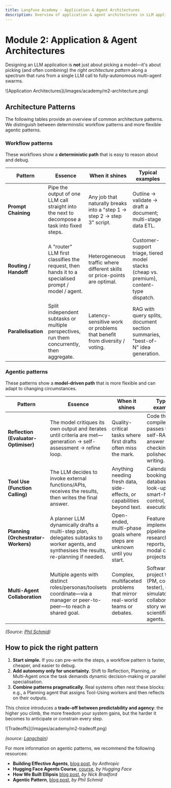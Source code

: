 ```yaml
---
title: Langfuse Academy - Application & Agent Architectures
description: Overview of application & agent architectures in LLM applications
---
```


# **Module 2:** Application & Agent Architectures

Designing an LLM application is **not** just about picking a model—it's about picking (and often combining) the *right architecture pattern* along a spectrum that runs from a single LLM call to fully-autonomous multi-agent swarms.  

<Frame className="my-10" fullWidth>
![Application Architectures](/images/academy/m2-architecture.png)
</Frame>


## Architecture Patterns

The following tables provide an overview of common architecture patterns. We distinguish between deterministic workflow patterns and more flexible agentic patterns.

### Workflow patterns

These workflows show a **deterministic path** that is easy to reason about and debug.

| Pattern   | Essence      | When it shines        | Typical examples     |
| --------------------- | ---------------------------------- | -------------- | --------- |
| **Prompt Chaining**   | Pipe the output of one LLM call straight into the next to decompose a task into fixed steps.       | Any job that naturally breaks into a "step 1 → step 2 → step 3" script.   | Outline → validate → draft a document; multi-stage data ETL.                             |
| **Routing / Handoff** | A "router" LLM first classifies the request, then hands it to a specialised prompt / model / agent.  | Heterogeneous traffic where different skills or price-points are optimal. | Customer-support triage, tiered model stacks (cheap vs. premium), content-type dispatch. |
| **Parallelisation**   | Split independent subtasks or multiple perspectives, run them concurrently, then aggregate.          | Latency-sensitive work or problems that benefit from diversity / voting.  | RAG with query splits, document section summaries, "best-of-N" idea generation.          |

### Agentic patterns

These patterns show a **model-driven path** that is more flexible and can adapt to changing circumstances.

| Pattern          | Essence         | When it shines         | Typical examples         |
| ---------------------- | ------------ | --------------------------- | ----------------------------------- |
| **Reflection (Evaluator-Optimiser)** | The model critiques its own output and iterates until criteria are met—generation → self-assessment → refine loop.    | Quality-critical tasks where first drafts often miss the mark.          | Code that compiles & passes tests, self-RAG answer checking, polished writing.                                       |
| **Tool Use (Function Calling)**      | The LLM decides to invoke external functions/APIs, receives the results, then writes the final answer.                                | Anything needing fresh data, side-effects, or capabilities beyond text. | Calendar booking, database look-ups, smart-home control, code execution.                                             |
| **Planning (Orchestrator-Workers)**  | A planner LLM dynamically drafts a multi-step plan, delegates subtasks to worker agents, and synthesises the results, re-planning if needed.  | Open-ended, multi-phase goals where steps are unknown until you start.  | Feature implementation pipelines, research reports, multi-modal creative projects.                                   |
| **Multi-Agent Collaboration**        | Multiple agents with distinct roles/personas/toolsets coordinate—via a manager or peer-to-peer—to reach a shared goal.                     | Complex, multifaceted problems that mirror real-world teams or debates. | Software project teams (PM, coder, tester), debate simulators, collaborative story writing, scientific "lab" agents. |

*(Source: [Phil Schmid](https://www.philschmid.de/agentic-pattern))*

## How to pick the right pattern

1. **Start simple.** If you can pre-write the steps, a workflow pattern is faster, cheaper, and easier to debug. 
2. **Add autonomy only for uncertainty.** Shift to Reflection, Planning, or Multi-Agent once the task demands dynamic decision-making or parallel specialisation. 
3. **Combine patterns pragmatically.** Real systems often nest these blocks: e.g., a Planning agent that assigns Tool-Using workers and then reflects on their outputs. 


This choice introduces a **trade-off between predictability and agency**: the higher you climb, the more freedom your system gains, but the harder it becomes to anticipate or constrain every step.

<Frame className="my-10">
![Tradeoffs](/images/academy/m2-tradeoff.png)
</Frame>

*(source: [Langchain](https://blog.langchain.dev/how-to-think-about-agent-frameworks/))*

<Callout type="info" emoji="📚">
For more information on agentic patterns, we recommend the following resources:

- **Building Effective Agents**, [blog post](https://www.anthropic.com/research/building-effective-agents), _by Anthropic_
- **Hugging Face Agents Course**, [course](https://huggingface.co/agents-course), _by Hugging Face_
- **How We Built Ellipsis** [blog post](https://www.ellipsis.dev/blog/how-we-built-ellipsis), _by Nick Bradford_
- **Agentic Pattern**, [blog post](https://www.philschmid.de/agentic-pattern), _by Phil Schmid_

</Callout>